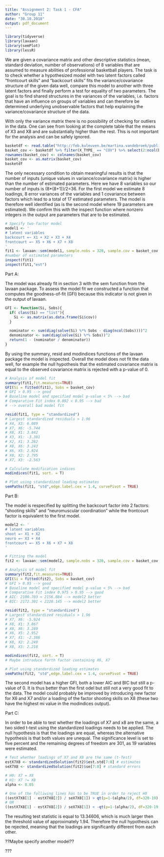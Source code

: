 ```yaml
---
title: "Assignment 2: Task 1 - CFA"
author: "Group 11"
date: "30.10.2018"
output: pdf_document
---
```

\section{0. Load Libraries}

```r
library(tidyverse)
library(lavaan)
library(semPlot)
library(lessR)
```

\section{1. Problem Statement}

We are given a covariance matrix and other descriptive statistics (mean, standard deviation, number of observations) of 8 variables that are assumed to measure abilities of professional basketball players. The task is to check whether a hypothesized model with two latent factors called "frontcourt skills" and "backcourt skills" fits the variance/covariance structure of the given data well, compare this model to another with three latent factors and finally perform a test for equality of two parameters. The goal is to find shared structures in the variances of the variables, i.e. factors that have an influence on groups of variables and can therefore be determined underlying unobservable factors that help explaining the variance/covariance structure of the data.

\section{2. Descriptive Statistics}

With only the variance matrix there is no possibility of checking for outliers in the data. One can see from looking at the complete table that the means of X3 and X8 and are substantially higher than the rest. This is not important for the analysis and can be safely ignored.
 
```r
basketdf <- read.table("http://feb.kuleuven.be/martina.vandebroek/public/STATdata/basketball.txt", header=T)
basket_cov <- basketdf %>% filter(X_TYPE_ == "COV") %>% select(2:ncol(basketdf))
rownames(basket_cov) <- colnames(basket_cov)
basket_cov <- as.matrix(basket_cov)
basketdf

```

\section{3. Assumptions}

The only necessary condition to obtain meaningful results is that the number of inputs (unique values in variance/covariance matrix) is higher than the number of estimated parameters. Here we have 8 variables so our number of inputs is (8*(8+1))/2=36. For the first model we estimate 8 loadings, 8 error variances of the variables and 1 covariance between factors which lead to a total of 17 estimated parameters. The model is therefore well identified (as is the second model where 19 parameters are estimated). We confirm this with the inspect function where nonzero integers in the output are parameters that are to be estimated.

```r
# Specify two-factor model
model1 <- '
# latent variables
backcourt =~ X1 + X2 + X3 + X4
frontcourt =~ X5 + X6 + X7 + X8
'
fit1 <- lavaan::sem(model1, sample.nobs = 320, sample.cov = basket_cov, orthogonal = F)
#number of estimated parameters
inspect(fit1)
inspect(fit1,"est")
```

\section{4. Method and interpretation}

Part A:

The model was already fit in section 3 with the sem function from the lavaan package. To assess the model fit we constructed a function that computes the goodness-of-fit (GFI) because this indicator is not given in the output of lavaan.

```r
GFI <- function(Si, Sobs){
  if( class(Si) == "list"){
    Si <- as.matrix(as.data.frame(Si$cov))
  }
  
  nominator <- sum(diag(solve(Si) %*% Sobs - diag(ncol(Sobs))))^2
  denominator <- sum(diag(solve(Si) %*% Sobs))^2
  return(1 - (nominator / denominator))
}
```

By using the summary, resid and modindices functions of the lavaan package the model is inspected. Overall the model does not fit the data well, for example the null hypothesis that the estimated covariance matrix is equal to the observed covariance matrix is rejected with a p-value of 0.

```r
# Analysis of model fit
summary(fit1,fit.measures=TRUE)
GFI(Si = fitted(fit1), Sobs = basket_cov)
# GFI > 0.95 --> good
# Baseline model and specified model p-value < 5% --> bad
# Comparative Fit index 0.892 < 0.95 --> bad
# --> overall bad model fit

resid(fit1, type = "standardized")
# Largest standardized residuals > 1.96
# X4, X3: 6.089
# X7, X6: -5.744
# X8, X1: 3.842
# X3, X1: -3.381
# X2, X1: 3.282
# X8, X6: 3.243
# X6, X5: 2.924
# X8, X2: 2.795
# X7, X3: -2.563

# Calculate modification indices
modindices(fit1, sort. = T)

# Plot using standardized loading estimates
semPaths(fit1, "std",edge.label.cex = 1.4, curvePivot = TRUE)
```

Part B:

The model is respecified by splitting the backcourt factor into 2 factors: "shooting skills" and "neuromuscular coordination" while the frontcourt factor is equivalent to the first model.

```r
model2 <- '
# latent variables
shoot =~ X1 + X2
neuro =~ X3 + X4
frontcourt =~ X5 + X6 + X7 + X8
'

# Fitting the model
fit2 <- lavaan::sem(model2, sample.nobs = 320, sample.cov = basket_cov, orthogonal = F)

# Analysis of model fit
summary(fit2,fit.measures=TRUE)
GFI(Si = fitted(fit2), Sobs = basket_cov)
# GFI > 0.95 --> good
# Baseline model and specified model p-value < 5% --> bad
# Comparative Fit index 0.975 > 0.95 --> good 
# AIC: 2100.703 < 2156.084 --> model2 better
# BIC: 2172.301 < 2220.145 --> model2 better

resid(fit2, type = "standardized")
# Largest standardized residuals > 1.96
# X7, X6: -5.924
# X8, X1: 3.867
# X8, X6: 3.280
# X6, X5: 2.952
# X7, X1: -2.386
# X8, X2: 2.249
# X8, X3: 2.218

modindices(fit2, sort. = T)
# Maybe introduce forth factor containing X6, X7

# Plot using standardized loading estimates
semPaths(fit2, "std",edge.label.cex = 1.4, curvePivot = TRUE)
```

The second model has a higher GFI, both a lower AIC and BIC but still a p-value of 0. It is thus better than the first odel but still not a very good fit to the data. 
The model could probably be improved by introducing new factor for X6 and X7 and/or a loading of the factor shooting skills on X8 (these two have the highest mi value in the modindices output).

Part C:

In order to be able to test whether the loadings of X7 and x8 are the same, a two sided t-test using the standardized loadings needs to be applied. The null hypothesis is that the loadings are equal, whereas the alternative hypothesis is that both values are unequal. The significance level is set to five percent and the remaining degrees of freedom are 301, as 19 variables were estimated. 

```r
# Test whether loadings of X7 and X8 are the same (t-Test)
estX7X8 <- standardizedSolution(fit2)$est.std[7:8] # estimates
seX7X8 <- standardizedSolution(fit2)$se[7:8] # standard errors

# H0: X7 = X8
# H1: X7 != X8
alpha <- 0.05

# One of the folliwing lines has to be TRUE in order to reject H0
((estX7X8[1] - estX7X8[2]) / seX7X8[1]) > qt(p=1-(alpha/2), df=320-19)
# OR
((estX7X8[1] - estX7X8[2]) / seX7X8[1]) < -qt(p=1-(alpha/2), df=320-19)

```

The resulting test statistic is equal to 13.34606, which is much larger then the threshold value of approximately 1.94. Therefore the null hypothesis can be rejected, meaning that the loadings are significantly different from each other.

\section{5. Alternative solutions}

??Maybe specify another model??

\section{6. Conclusion}

???





















